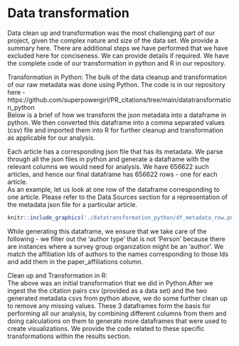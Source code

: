 # Data transformation

Data clean up and transformation was the most challenging part of our project, given the complex nature and size of the data set. We provide a summary here. There are additional steps we have performed that we have excluded here for conciseness. We can provide details if required. We have the complete code of our transformation in python and R in our repository.  

Transformation in Python: 
The bulk of the data cleanup and transformation of our raw metadata was done using Python. The code is in our repository here - https://github.com/superpowergirl/PR_citations/tree/main/datatransformation_python  
Below is a brief of how we transform the json metadata into a dataframe in python. We then converted this dataframe into a comma separated values (csv) file and imported them into R for further cleanup and transformation as applicable for our analysis.  


Each article has a corresponding json file that has its metadata. We parse through all the json files in python and generate a dataframe with the relevant columns we would need for analysis. We have 656622 such articles, and hence our final dataframe has 656622 rows - one for each article.  
As an example, let us look at one row of the dataframe corresponding to one article. Please refer to the Data Sources section for a representation of the metadata json file for a particular article.

```r
knitr::include_graphics('./datatransformation_python/df_metadata_row.png')

```  

While generating this dataframe, we ensure that we take care of the following - we filter out the 'author type' that is not 'Person' because there are instances where a survey group organization might be an 'author'. We match the affiliation Ids of authors to the names corresponding to those Ids and add them in the paper_affiliations column.  

Clean up and Transformation in R:  
The above was an initial transformation that we did in Python.After we ingest the the citation pairs csv (provided as a data set) and the two generated metadata csvs from python above, we do some further clean up to remove any missing values. These 3 dataframes form the basis for performing all our analysis, by combining different columns from them and doing calculations on them to generate more dataframes that were used to create visualizations. We provide the code related to these specific transformations within the results section.



